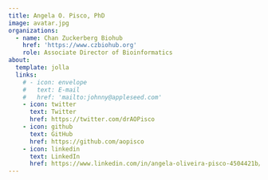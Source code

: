 ```yaml
---
title: Angela O. Pisco, PhD
image: avatar.jpg
organizations:
  - name: Chan Zuckerberg Biohub
    href: 'https://www.czbiohub.org'
    role: Associate Director of Bioinformatics
about:
  template: jolla
  links:
    # - icon: envelope
    #   text: E-mail
    #   href: 'mailto:johnny@appleseed.com'
    - icon: twitter
      text: Twitter
      href: https://twitter.com/drAOPisco
    - icon: github
      text: GitHub
      href: https://github.com/aopisco
    - icon: linkedin
      text: LinkedIn
      href: https://www.linkedin.com/in/angela-oliveira-pisco-4504421b/
---
```


